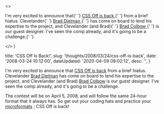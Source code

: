 

  <>
    <p>
      I'm very excited to announce that{' '}
      <a href="http&#58;//cssoff.com/2008/03/20/next-contest-is-april-4-2008/">
        CSS Off is back
      </a>{' '}
      from a brief hiatus. Clevelander{' '}
      <a href="braddielman.com" title="Brad Dielman">
        Brad Dielman
      </a>{' '}
      has come on board to lend his expertise to the project, and Clevelander
      (and Brad){' '}
      <a href="http&#58;//bradcolbow.com" title="Brad Colbow">
        Brad Colbow
      </a>{' '}
      is our guest designer. I've seen the comp already, and it's going to be a
      challenge.{' '}
    </p>
  </>
)


  title: 'CSS Off Is Back!',
  slug: 'thoughts/2008/03/24/css-off-is-back',
  date: '2008-03-24 10:12:00',
  dateUpdated: '2020-04-09 09:02:12',
  desc: '',
}

I'm very excited to announce that [CSS Off is back](http://cssoff.com/2008/03/20/next-contest-is-april-4-2008/) from a brief hiatus. Clevelander [Brad Dielman](braddielman.com 'Brad Dielman') has come on board to lend his expertise to the project, and Clevelander (and Brad) [Brad Colbow](http://bradcolbow.com 'Brad Colbow') is our guest designer. I've seen the comp already, and it's going to be a challenge.

The contest will be on April 5, 2008, and will follow the same 24-hour format that it always has. So get out your coding hats and practice your [microformats](http://microformats.org/ 'microformats.org') ; CSS Off is back!
